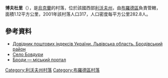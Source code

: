{{coord|50|10|31|N|25|4|5|E|scale:100000|display=title}}

'''博夫杜里'''（{{lang-uk|Бовдури}}），是[[烏克蘭|烏克蘭]]的村落，位於該國西部[[利沃夫州|利沃夫州]]，由[[布羅德區|布羅德區]]負責管轄，面積1.12平方公里，2001年該村落人口317，人口密度每平方公里282.8人。

==參考資料==
*[http://www.uaidx.com/13/281/index Довідник поштових індексів України. Львівська область. Бродівський район]{{Wayback|url=http://www.uaidx.com/13/281/index |date=20160202002802 }}
* [http://gska2.rada.gov.ua/pls/z7502/A005?rdat1=22.08.2005&rf7571=19181 Село Бовдури]{{dead link|date=2017年11月 |bot=InternetArchiveBot |fix-attempted=yes }}
* [http://www.brody.lviv.ua Броди — міський портал]{{Wayback|url=http://www.brody.lviv.ua/ |date=20200803181159 }}

{{DEFAULTSORT:Бовдури}}
[[Category:利沃夫州村落|Category:利沃夫州村落]]
[[Category:布羅德區村落|Category:布羅德區村落]]


{{Lviv-geo-stub}}